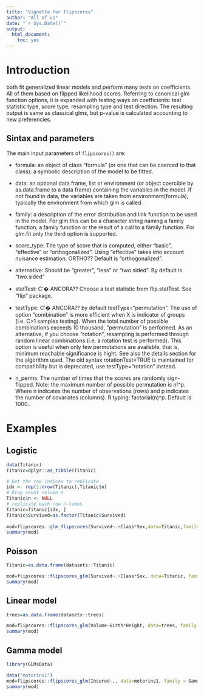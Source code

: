 ---
title: "Vignette for flipscores"
author: "All of us"
date: "`r Sys.Date()`"
output: 
  html_document: 
    toc: yes
---

# Introduction

both fit generalized linear models and perform many tests on coefficients.
All of them based on flipped likelihood scores. Referring to canonical glm function options,
it is expanded with testing ways on coefficients: test statistic type, score type,
resampling type and test direction. The resulting output is same as classical glms,
but p-value is calculated accounting to new preferencies.

## Sintax and parameters

The main input parameters of `flipscores()` are:   

- formula: an object of class "formula" (or one that can be coerced to that class): a symbolic description of the model to be fitted.
- data: an optional data frame, list or environment (or object coercible by as.data.frame to a data frame)
containing the variables in the model. If not found in data, the variables are taken from environment(formula),
typically the environment from which glm is called.
- family: a description of the error distribution and link function to be used in the model.
For glm this can be a character string naming a family function, a family function or the result of a call to a family function.
For glm.fit only the third option is supported.
- score_type: The type of score that is computed, either "basic", "effective" or "orthogonalized". Using "effective" takes into account nuisance estimation. ORTHO?? Default is "orthogonalized".
- alternative: Should be "greater", "less" or "two.sided". By default is "two.sided"

- statTest: C'� ANCORA?? Choose a test statistic from flip.statTest. See "flip" package.
- testType: C'� ANCORA?? by default testType="permutation". The use of option "combination" is more efficient when
X is indicator of groups (i.e. C>1 samples testing). When the total number of possible combinations exceeds 10 thousand,
"permutation" is performed. As an alternative, if you choose "rotation", resampling is performed through random linear
combinations (i.e. a rotation test is performed). This option is useful when only few permutations are available, that is,
minimum reachable significance is hight. See also the details section for the algorithm used. The old syntax rotationTest=TRUE
is maintained for compatibility but is deprecated, use testType="rotation" instead.

- n_perms: The number of times that the scores are randomly sign-flipped. Note: the maximum number of possible permutation is n!^p.
Where n indicates the number of observations (rows) and p indicates the number of
covariates (columns). R typing: factorial(n)^p. Default is 1000..

# Examples

## Logistic 
 
```{r}

data(Titanic)
Titanic=dplyr::as_tibble(Titanic)

# Get the row indices to replicate
idx <- rep(1:nrow(Titanic),Titanic$n)
# Drop count column n
Titanic$n <- NULL
# replicate each row n-times
Titanic=Titanic[idx, ]
Titanic$Survived=as.factor(Titanic$Survived)
  
mod=flipscores::glm_flipscores(Survived~.+Class*Sex,data=Titanic,family = binomial,score_type = "basic")
summary(mod)
```

## Poisson 
 
```{r}

Titanic=as.data.frame(datasets::Titanic)

mod=flipscores::flipscores_glm(Survived~.+Class*Sex, data=Titanic, family = poisson, score_type = "basic")
summary(mod)
```

## Linear model 
 
```{r}

trees=as.data.frame(datasets::trees)

mod=flipscores::flipscores_glm(Volume~Girth*Height, data=trees, family = gaussian, score_type = "basic")
summary(mod)
```

## Gamma model 
 
```{r}

library(GLMsData)

data("motorins1")
mod=flipscores::flipscores_glm(Insured~., data=motorins1, family = Gamma, score_type = "basic")
summary(mod)
```
